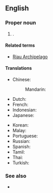 ==English==
{{wikipedia}}

===Proper noun===
{{en-proper noun|head=[[Riau]] [[island|Islands]]}}

# {{place|en|province|c/Indonesia|capital=Tanjung Pinang|largest city=Batam}}.

====Related terms====
* [[Riau Archipelago]]

====Translations====
{{trans-top|province of Indonesia}}
* Chinese:
*: Mandarin: {{t|cmn|廖內群島 |tr= Liàonèi qúndǎo}}
* Dutch: {{t|nl|Riau-archipel}}
* French: {{t|fr|Îles Riau}}
* Indonesian: {{t+|id|Kepulauan Riau}}
* Japanese: {{t|ja|リアウ諸島|tr= Riau shotō}}
{{trans-mid}}
* Korean: {{t|ko|리아우 제도}}
* Malay: {{t|ms|Kepulauan Riau}}
* Portuguese: {{t|pt|Ilhas Riau}}
* Russian: {{t|ru|Батам}}
* Spanish: {{t|es|Islas Riau}}
* Tamil: {{t+|ta|பாட்டம்}}
* Thai: {{t|th|หมู่เกาะเรียว}}
* Turkish: {{t|tr|Riau adaları}}
{{trans-bottom}}

===See also===
* {{list:provinces of Indonesia/en}}